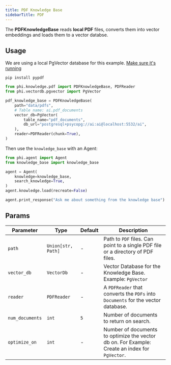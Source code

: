 ```yaml
---
title: PDF Knowledge Base
sidebarTitle: PDF
---
```


The **PDFKnowledgeBase** reads **local PDF** files, converts them into vector embeddings and loads them to a vector databse.

## Usage

<Note>

We are using a local PgVector database for this example. [Make sure it's running](https://docs.phidata.com/vectordb/pgvector)

</Note>

```shell
pip install pypdf
```

```python knowledge_base.py
from phi.knowledge.pdf import PDFKnowledgeBase, PDFReader
from phi.vectordb.pgvector import PgVector

pdf_knowledge_base = PDFKnowledgeBase(
    path="data/pdfs",
    # Table name: ai.pdf_documents
    vector_db=PgVector(
        table_name="pdf_documents",
        db_url="postgresql+psycopg://ai:ai@localhost:5532/ai",
    ),
    reader=PDFReader(chunk=True),
)
```

Then use the `knowledge_base` with an Agent:

```python agent.py
from phi.agent import Agent
from knowledge_base import knowledge_base

agent = Agent(
    knowledge=knowledge_base,
    search_knowledge=True,
)
agent.knowledge.load(recreate=False)

agent.print_response("Ask me about something from the knowledge base")
```

## Params

| Parameter       | Type               | Default | Description                                                                                    |
| --------------- | ------------------ | ------- | ---------------------------------------------------------------------------------------------- |
| `path`          | `Union[str, Path]` | -       | Path to `PDF` files. Can point to a single PDF file or a directory of PDF files.               |
| `vector_db`     | `VectorDb`         | -       | Vector Database for the Knowledge Base. Example: `PgVector`                                    |
| `reader`        | `PDFReader`        | -       | A `PDFReader` that converts the `PDFs` into `Documents` for the vector database.               |
| `num_documents` | `int`              | `5`     | Number of documents to return on search.                                                       |
| `optimize_on`   | `int`              | -       | Number of documents to optimize the vector db on. For Example: Create an index for `PgVector`. |
